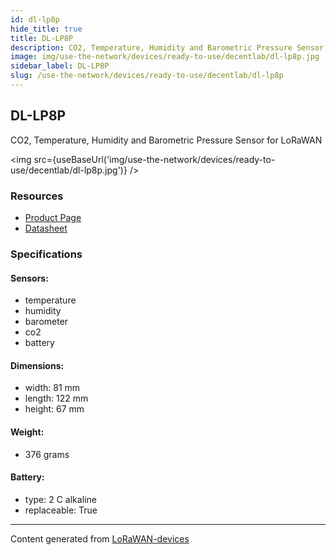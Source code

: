 ```yaml
---
id: dl-lp8p
hide_title: true
title: DL-LP8P
description: CO2, Temperature, Humidity and Barometric Pressure Sensor for LoRaWAN
image: img/use-the-network/devices/ready-to-use/decentlab/dl-lp8p.jpg
sidebar_label: DL-LP8P
slug: /use-the-network/devices/ready-to-use/decentlab/dl-lp8p
---
```



## DL-LP8P

CO2, Temperature, Humidity and Barometric Pressure Sensor for LoRaWAN

<img src={useBaseUrl('img/use-the-network/devices/ready-to-use/decentlab/dl-lp8p.jpg')} />

### Resources

- [Product Page](https://www.decentlab.com/products/co2-temperature-humidity-and-barometric-pressure-sensor-for-lorawan)
- [Datasheet](https://cdn.decentlab.com/download/datasheets/Decentlab-DL-LP8P-datasheet.pdf)

### Specifications

#### Sensors:

- temperature
- humidity
- barometer
- co2
- battery

#### Dimensions:

- width: 81 mm
- length: 122 mm
- height: 67 mm

#### Weight:

- 376 grams

#### Battery:

- type: 2 C alkaline
- replaceable: True

---

Content generated from [LoRaWAN-devices](https://github.com/TheThingsNetwork/lorawan-devices)
